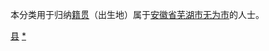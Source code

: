 {{Catnav|頁面分類|各種主題的頁面分類|依中国各省来作的分类|各地中国人|安徽人|芜湖人}}
{{Catnav|頁面分類|人物|各國人物|中国人|各地中国人|安徽人|芜湖人}}

本分类用于归纳[[籍贯|籍贯]]（出生地）属于[[安徽省|安徽省]][[芜湖市|芜湖市]][[无为市|无为市]]的人士。

[[Category:芜湖人|县]]
[[Category:无为市|*]]